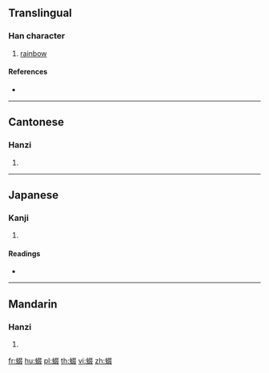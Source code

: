 {{character info/new}}
==Translingual==

===Han character===
{{Han char|rn=142|rad=虫|as=08|sn=14|four=57147|canj=LIEEE}}

# [[rainbow]]

====References====
* {{Han ref|kx=1088.130|dkj=33216|dj=1555.010|hdz=42867.060|uh=8743|ud=34627|bh=E3DF|bd=58335}}

----

==Cantonese==

===Hanzi===
{{yue-hanzi|jyut=|y=dai3}}

# {{defn|lang=yue|sort=虫08}}

----

==Japanese==

===Kanji===
{{ja-kanji|grade=|rs=虫08}}

# {{defn|lang=ja|sort=虫08}}

====Readings====
* {{ja-readings|on=[[てい]] (tei), [[たい]] (tai), [[せつ]] (setsu), [[せち]] (sechi)|kun=[[にじ]] (niji)|nanori=}}

----

==Mandarin==

===Hanzi===
{{cmn-hanzi|pin=[[dì]] ([[di4]])|wg=ti<sup>4</sup>}}

# {{defn|lang=cmn|sort=虫08}}

[[fr:蝃]]
[[hu:蝃]]
[[pl:蝃]]
[[th:蝃]]
[[vi:蝃]]
[[zh:蝃]]